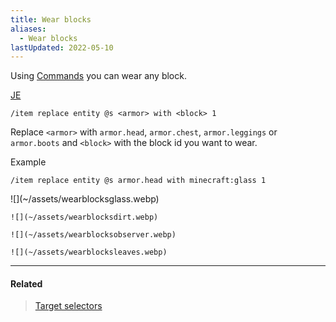 ```yaml
---
title: Wear blocks
aliases:
  - Wear blocks
lastUpdated: 2022-05-10
---
```



Using [Commands](/commands) you can wear any block.

[JE](/javaedition)

```mcfunction
/item replace entity @s <armor> with <block> 1
```

Replace `<armor>` with `armor.head`, `armor.chest`, `armor.leggings` or `armor.boots` and `<block>` with the block id you want to wear.

Example

```mcfunction
/item replace entity @s armor.head with minecraft:glass 1
```

<Gallery>
	![](~/assets/wearblocksglass.webp)

	![](~/assets/wearblocksdirt.webp)

	![](~/assets/wearblocksobserver.webp)
	
	![](~/assets/wearblocksleaves.webp)
</Gallery>

---

#### Related

> [Target selectors](/targetselectors)
